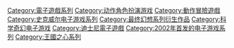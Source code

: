 {{DEFAULTSORT:Kingdom of Hearts}}
[[Category:電子遊戲系列|Category:電子遊戲系列]]
[[Category:动作角色扮演游戏|Category:动作角色扮演游戏]]
[[Category:動作冒險遊戲|Category:動作冒險遊戲]]
[[Category:史克威尔电子游戏系列|Category:史克威尔电子游戏系列]]
[[Category:最终幻想系列衍生作品|Category:最终幻想系列衍生作品]]
[[Category:科学奇幻电子游戏|Category:科学奇幻电子游戏]]
[[Category:迪士尼電子遊戲|Category:迪士尼電子遊戲]]
[[Category:2002年首发的电子游戏系列|Category:2002年首发的电子游戏系列]]
[[Category:王國之心系列|Category:王國之心系列]]